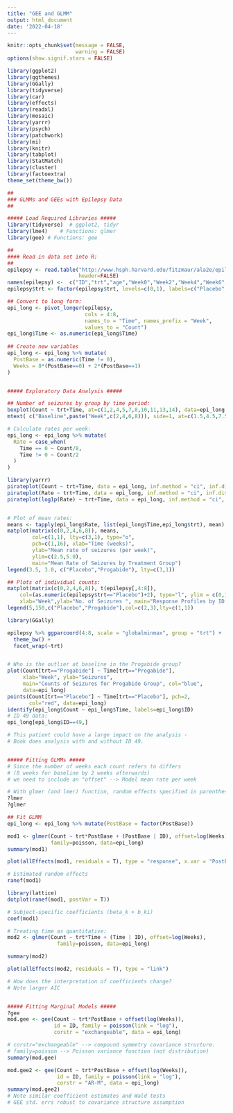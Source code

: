 ```yaml
---
title: "GEE and GLMM"
output: html_document
date: '2022-04-18'
---
```


```r
knitr::opts_chunk$set(message = FALSE,
                      warning = FALSE)
options(show.signif.stars = FALSE)

library(ggplot2)
library(ggthemes)
library(GGally)
library(tidyverse)
library(car)
library(effects)
library(readxl)
library(mosaic)
library(yarrr)
library(psych)
library(patchwork)
library(mi)
library(knitr)
library(tabplot)
library(StatMatch)
library(cluster)
library(factoextra)
theme_set(theme_bw()) 
```


```r

##
### GLMMs and GEEs with Epilepsy Data
##

##### Load Required Libraries #####
library(tidyverse)  # ggplot2, tidyr
library(lme4)    # Functions: glmer
library(gee) # Functions: gee

##
#### Read in data set into R:
##
epilepsy <- read.table("http://www.hsph.harvard.edu/fitzmaur/ala2e/epilepsy.dat", 
                       header=FALSE)
names(epilepsy) <-	c("ID","trt","age","Week0","Week2","Week4","Week6","Week8")
epilepsy$trt <- factor(epilepsy$trt, levels=c(0,1), labels=c("Placebo","Progabide"))

## Convert to long form:
epi_long <- pivot_longer(epilepsy,
                         cols = 4:8,
                         names_to = "Time", names_prefix = "Week",
                         values_to = "Count")
epi_long$Time <- as.numeric(epi_long$Time)
  
## Create new variables
epi_long <- epi_long %>% mutate(
  PostBase = as.numeric(Time != 0),
  Weeks = 8*(PostBase==0) + 2*(PostBase==1)
)


##### Exploratory Data Analysis #####

## Number of seizures by group by time period:
boxplot(Count ~ trt+Time, at=c(1,2,4,5,7,8,10,11,13,14), data=epi_long, col=c("red","blue"), ylab="Number of Seizures", xlab="", names=rep(c("Plac","Prog"),5), main="Number of Seizures by Group and Week")
mtext( c("Baseline",paste("Week",c(2,4,6,8))), side=1, at=c(1.5,4.5,7.5,10.5,13.5), line=3 )

# Calculate rates per week:
epi_long <- epi_long %>% mutate(
  Rate = case_when(
    Time == 0 ~ Count/8,
    Time != 0 ~ Count/2
  )
)

library(yarrr)
pirateplot(Count ~ trt+Time, data = epi_long, inf.method = "ci", inf.disp = "line")
pirateplot(Rate ~ trt+Time, data = epi_long, inf.method = "ci", inf.disp = "line")
pirateplot(log1p(Rate) ~ trt+Time, data = epi_long, inf.method = "ci", inf.disp = "line")


# Plot of mean rates:
means <- tapply(epi_long$Rate, list(epi_long$Time,epi_long$trt), mean)
matplot(matrix(c(0,2,4,6,8)), means,
        col=c(1,1), lty=c(3,1), type="o",
        pch=c(1,16), xlab="Time (weeks)",
        ylab="Mean rate of seizures (per week)",
        ylim=c(2.5,5.0),
        main="Mean Rate of Seizures by Treatment Group")
legend(3.5, 3.0, c("Placebo","Progabide"), lty=c(3,1))

## Plots of individual counts:
matplot(matrix(c(0,2,4,6,8)), t(epilepsy[,4:8]),
	col=(as.numeric(epilepsy$trt=="Placebo")+2), type="l", ylim = c(0,180),
	xlab="Week",ylab="No. of Seizures ", main="Response Profiles by ID and Treatment")
legend(5,150,c("Placebo","Progabide"),col=c(2,3),lty=c(1,1))

library(GGally)

epilepsy %>% ggparcoord(4:8, scale = "globalminmax", group = "trt") +
  theme_bw() +
  facet_wrap(~trt)


# Who is the outlier at baseline in the Progabide group?
plot(Count[trt=="Progabide"] ~ Time[trt=="Progabide"],
     xlab="Week", ylab="Seizures",
     main="Counts of Seizures for Progabide Group", col="blue",
     data=epi_long)
points(Count[trt=="Placebo"] ~ Time[trt=="Placebo"], pch=2, 
       col="red", data=epi_long)
identify(epi_long$Count ~ epi_long$Time, labels=epi_long$ID)
# ID 49 data:
epi_long[epi_long$ID==49,]

# This patient could have a large impact on the analysis -
# Book does analysis with and without ID 49.


##### Fitting GLMMs #####
# Since the number of weeks each count refers to differs
# (8 weeks for baseline by 2 weeks afterwards)
# we need to include an "offset" --> Model mean rate per week

# With glmer (and lmer) function, random effects specified in parentheses:
?lmer
?glmer

## Fit GLMM
epi_long <- epi_long %>% mutate(PostBase = factor(PostBase))

mod1 <- glmer(Count ~ trt*PostBase + (PostBase | ID), offset=log(Weeks),
              family=poisson, data=epi_long)
summary(mod1)

plot(allEffects(mod1, residuals = T), type = "response", x.var = "PostBase") #Issues in scaling with offset in Poisson rate models

# Estimated random effects
ranef(mod1)

library(lattice)
dotplot(ranef(mod1, postVar = T))

# Subject-specific coefficients (beta_k + b_ki)
coef(mod1)

# Treating time as quantitative:
mod2 <- glmer(Count ~ trt*Time + (Time | ID), offset=log(Weeks),
	            family=poisson, data=epi_long)

summary(mod2)

plot(allEffects(mod2, residuals = T), type = "link")

# How does the interpretation of coefficients change?
# Note larger AIC


##### Fitting Marginal Models #####
?gee
mod.gee <- gee(Count ~ trt*PostBase + offset(log(Weeks)),
               id = ID, family = poisson(link = "log"), 
               corstr = "exchangeable", data = epi_long)

# corstr="exchangeable" --> compound symmetry covariance structure.
# family=poisson --> Poisson variance function (not distribution)
summary(mod.gee)

mod.gee2 <- gee(Count ~ trt*PostBase + offset(log(Weeks)),
                id = ID, family = poisson(link = "log"), 
                corstr = "AR-M", data = epi_long)
summary(mod.gee2)
# Note similar coefficient estimates and Wald tests
# GEE std. errs robust to covariance structure assumption
```